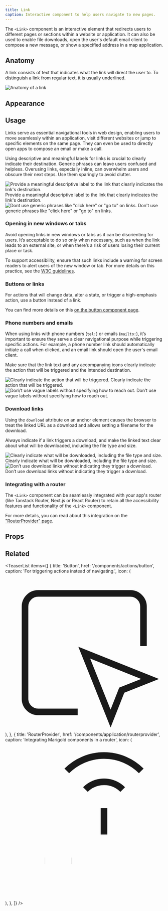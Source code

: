 ```yaml
---
title: Link
caption: Interactive component to help users navigate to new pages.
---
```


The `<Link>` component is an interactive element that redirects users to different pages or sections within a website or application. It can also be used to enable file downloads, open the user's default email client to compose a new message, or show a specified address in a map application.

## Anatomy

A link consists of text that indicates what the link will direct the user to. To distinguish a link from regular text, it is usually underlined.

<Image
  src="/link/link-anatomy.jpg"
  alt="Anatomy of a link"
  width={800}
  height={550}
  className="mx-auto block"
/>

## Appearance

<AppearanceDemo component={title} />

<AppearanceTable component={title} />

## Usage

Links serve as essential navigational tools in web design, enabling users to move seamlessly within an application, visit different websites or jump to specific elements on the same page. They can even be used to directly open apps to compose an email or make a call.

Using descriptive and meaningful labels for links is crucial to clearly indicate their destination. Generic phrases can leave users confused and helpless. Overusing links, especially inline, can overwhelm users and obscure their next steps. Use them sparingly to avoid clutter.

<GuidelineTiles>
  <Do>
    <Do.Figure>
      <Image
        width={700}
        height={700}
        unoptimized
        src="/link/link-label-do.jpg"
        alt="Provide a meaningful descriptive label to the link that clearly indicates the link's destination."
      />
    </Do.Figure>
    <Do.Description>
      Provide a meaningful descriptive label to the link that clearly indicates
      the link's destination.
    </Do.Description>
  </Do>
  <Dont>
    <Dont.Figure>
      <Image
        width={700}
        height={700}
        unoptimized
        src="/link/link-label-dont.jpg"
        alt='Dont use generic phrases like "click here" or "go to" on links.'
      />
    </Dont.Figure>
    <Dont.Description>
      Don't use generic phrases like "click here" or "go to" on links.
    </Dont.Description>
  </Dont>
</GuidelineTiles>

### Opening in new windows or tabs

Avoid opening links in new windows or tabs as it can be disorienting for users. It’s acceptable to do so only when necessary, such as when the link leads to an external site, or when there’s a risk of users losing their current place or task.

To support accessibility, ensure that such links include a warning for screen readers to alert users of the new window or tab. For more details on this practice, see the [W3C guidelines](https://www.w3.org/TR/WCAG20-TECHS/G200.html).

### Buttons or links

For actions that will change data, alter a state, or trigger a high-emphasis action, use a button instead of a link.

You can find more details on this [on the button component page](/components/actions/button#button-or-link).

### Phone numbers and emails

When using links with phone numbers (`tel:`) or emails (`mailto:`), it’s important to ensure they serve a clear navigational purpose while triggering specific actions. For example, a phone number link should automatically initiate a call when clicked, and an email link should open the user's email client.

Make sure that the link text and any accompanying icons clearly indicate the action that will be triggered and the intended destination.

<GuidelineTiles>
  <Do>
    <Do.Figure>
      <Image
        width={700}
        height={700}
        unoptimized
        src="/link/link-contact-do.jpg"
        alt="Clearly indicate the action that will be triggered."
      />
    </Do.Figure>
    <Do.Description>
      Clearly indicate the action that will be triggered.
    </Do.Description>
  </Do>
  <Dont>
    <Dont.Figure>
      <Image
        width={700}
        height={700}
        unoptimized
        src="/link/link-contact-dont.jpg"
        alt="Don\’t use vague labels without specifying how to reach out."
      />
    </Dont.Figure>
    <Dont.Description>
      Don’t use vague labels without specifying how to reach out.
    </Dont.Description>
  </Dont>
</GuidelineTiles>

### Download links

Using the `download` attribute on an anchor element causes the browser to treat the linked URL as a download and allows setting a filename for the download.

Always indicate if a link triggers a download, and make the linked text clear about what will be downloaded, including the file type and size.

<ComponentDemo file="./link-download.demo.tsx" />

<GuidelineTiles>
  <Do>
    <Do.Figure>
      <Image
        width={700}
        height={700}
        unoptimized
        src="/link/link-download-do.jpg"
        alt="Clearly indicate what will be downloaded, including the file type and size."
      />
    </Do.Figure>
    <Do.Description>
      Clearly indicate what will be downloaded, including the file type and
      size.
    </Do.Description>
  </Do>
  <Dont>
    <Dont.Figure>
      <Image
        width={700}
        height={700}
        unoptimized
        src="/link/link-download-dont.jpg"
        alt="Don’t use download links without indicating they trigger a download."
      />
    </Dont.Figure>
    <Dont.Description>
      Don’t use download links without indicating they trigger a download.
    </Dont.Description>
  </Dont>
</GuidelineTiles>

### Integrating with a router

The `<Link>` component can be seamlessly integrated with your app's router (like Tanstack Router, Next.js or React Router) to retain all the accessibility features and functionality of the `<Link>` component.

For more details, you can read about this integration on the ["RouterProvider" page](/components/application/routerprovider).

## Props

<StorybookHintMessage component={title} />

<PropsTable component={title} />

## Related

<TeaserList
  items={[
    {
      title: 'Button',
      href: '/components/actions/button',
      caption: 'For triggering actions instead of navigating.',
      icon: (
        <svg
          xmlns="http://www.w3.org/2000/svg"
          width={24}
          height={24}
          viewBox="0 0 24 24"
          fill="none"
          stroke="currentColor"
          strokeWidth={2}
          strokeLinecap="round"
          strokeLinejoin="round"
          className="size-6"
        >
          <path d="M21 11V5a2 2 0 00-2-2H5a2 2 0 00-2 2v14a2 2 0 002 2h6" />
          <path d="M12 12l4 10 1.7-4.3L22 16z" />
        </svg>
      ),
    },
    {
      title: 'RouterProvider',
      href: '/components/application/routerprovider',
      caption: 'Integrating Marigold components in a router',
      icon: (
        <svg
          xmlns="http://www.w3.org/2000/svg"
          width={24}
          height={24}
          viewBox="0 0 24 24"
          fill="none"
          stroke="currentColor"
          strokeWidth={2}
          strokeLinecap="round"
          strokeLinejoin="round"
          className="size-6"
        >
          <rect width={20} height={8} x={2} y={14} rx={2} />
          <path d="M6.01 18H6M10.01 18H10M15 10v4M17.84 7.17a4 4 0 00-5.66 0M20.66 4.34a8 8 0 00-11.31 0" />
        </svg>
      ),
    },
  ]}
/>
